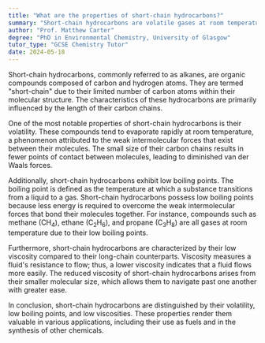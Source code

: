 ```yaml
---
title: "What are the properties of short-chain hydrocarbons?"
summary: "Short-chain hydrocarbons are volatile gases at room temperature, characterized by low boiling points and low viscosity."
author: "Prof. Matthew Carter"
degree: "PhD in Environmental Chemistry, University of Glasgow"
tutor_type: "GCSE Chemistry Tutor"
date: 2024-05-18
---
```


Short-chain hydrocarbons, commonly referred to as alkanes, are organic compounds composed of carbon and hydrogen atoms. They are termed "short-chain" due to their limited number of carbon atoms within their molecular structure. The characteristics of these hydrocarbons are primarily influenced by the length of their carbon chains.

One of the most notable properties of short-chain hydrocarbons is their volatility. These compounds tend to evaporate rapidly at room temperature, a phenomenon attributed to the weak intermolecular forces that exist between their molecules. The small size of their carbon chains results in fewer points of contact between molecules, leading to diminished van der Waals forces.

Additionally, short-chain hydrocarbons exhibit low boiling points. The boiling point is defined as the temperature at which a substance transitions from a liquid to a gas. Short-chain hydrocarbons possess low boiling points because less energy is required to overcome the weak intermolecular forces that bond their molecules together. For instance, compounds such as methane ($\text{CH}_4$), ethane ($\text{C}_2\text{H}_6$), and propane ($\text{C}_3\text{H}_8$) are all gases at room temperature due to their low boiling points.

Furthermore, short-chain hydrocarbons are characterized by their low viscosity compared to their long-chain counterparts. Viscosity measures a fluid's resistance to flow; thus, a lower viscosity indicates that a fluid flows more easily. The reduced viscosity of short-chain hydrocarbons arises from their smaller molecular size, which allows them to navigate past one another with greater ease.

In conclusion, short-chain hydrocarbons are distinguished by their volatility, low boiling points, and low viscosities. These properties render them valuable in various applications, including their use as fuels and in the synthesis of other chemicals.
    